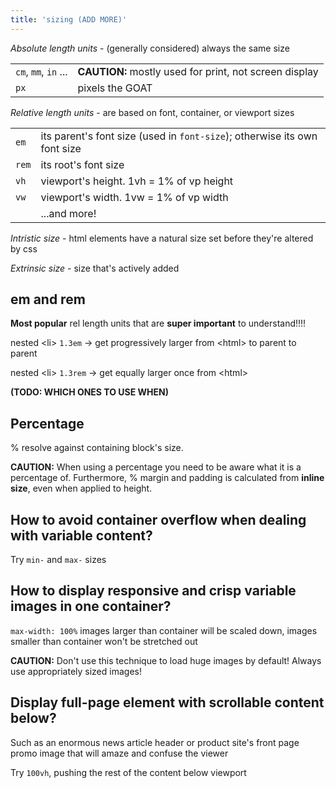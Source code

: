 ```yaml
---
title: 'sizing (ADD MORE)'
---
```


*Absolute length units* - (generally considered) always the same size

|     |     |
| --- | --- |
| `cm`, `mm`, `in` ... | **CAUTION:** mostly used for print, not screen display |
| `px` | pixels the GOAT |

*Relative length units* - are based on font, container, or viewport sizes

|     |     |
| --- | --- | 
| `em` | its parent's font size (used in `font-size`); otherwise its own font size |
| `rem` | its root's font size |
| `vh` | viewport's height. 1vh = 1% of vp height |
| `vw` | viewport's width. 1vw = 1% of vp width |
|     | ...and more! |

*Intristic size* - html elements have a natural size set before they're altered by css

*Extrinsic size* - size that's actively added

## em and rem

**Most popular** rel length units that are **super important** to understand!!!!

nested \<li> `1.3em` -> get progressively larger from \<html> to parent to parent

nested \<li> `1.3rem` -> get equally larger once from \<html>

**(TODO: WHICH ONES TO USE WHEN)**

## Percentage

% resolve against containing block's size.

**CAUTION:** When using a percentage you need to be aware what it is a percentage of.
Furthermore, % margin and padding is calculated from **inline size**, even when applied to height.

## How to avoid container overflow when dealing with variable content?

Try `min-` and `max-` sizes

## How to display responsive and crisp variable images in one container?

`max-width: 100%` images larger than container will be scaled down,
images smaller than container won't be stretched out

**CAUTION:** Don't use this technique to load huge images by default!
Always use appropriately sized images!

## Display full-page element with scrollable content below?

Such as an enormous news article header or product site's front page promo image that will amaze and confuse the viewer

Try `100vh`, pushing the rest of the content below viewport
